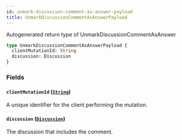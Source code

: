 ```yaml
---
id: unmark-discussion-comment-as-answer-payload
title: UnmarkDiscussionCommentAsAnswerPayload
---
```


Autogenerated return type of UnmarkDiscussionCommentAsAnswer

```graphql
type UnmarkDiscussionCommentAsAnswerPayload {
  clientMutationId: String
  discussion: Discussion
}
```

### Fields

#### `clientMutationId` ([`String`](/docs/api/scalars/string))

A unique identifier for the client performing the mutation.

#### `discussion` ([`Discussion`](/docs/api/objects/discussion))

The discussion that includes the comment.
